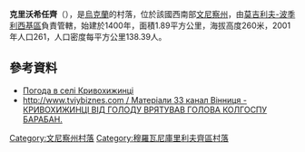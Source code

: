 {{coord|48|48|25|N|27|33|19|E|scale:50000|display=title}}

'''克里沃希任齊'''（{{lang-uk|Кривохижинці}}），是[[烏克蘭|烏克蘭]]的村落，位於該國西南部[[文尼察州|文尼察州]]，由[[莫吉利夫-波季利西基區|莫吉利夫-波季利西基區]]負責管轄，始建於1400年，面積1.89平方公里，海拔高度260米，2001年人口261，人口密度每平方公里138.39人。

==參考資料==
* [http://weather.in.ua/ua/vinnickaja/12296 Погода в селі Кривохижинці] {{Wayback|url=http://weather.in.ua/ua/vinnickaja/12296 |date=20111220070959 }}
* [http://www.tviybiznes.com/main/prnews/179318 http://www.tviybiznes.com / Матеріали 33 канал Вінниця - КРИВОХИЖИНЦІ ВІД ГОЛОДУ ВРЯТУВАВ ГОЛОВА КОЛГОСПУ БАРАБАН.] {{Wayback|url=http://www.tviybiznes.com/main/prnews/179318 |date=20150627065350 }}

[[Category:文尼察州村落|Category:文尼察州村落]]
[[Category:穆羅瓦尼庫里利夫齊區村落|Category:穆羅瓦尼庫里利夫齊區村落]]


{{Vinnytsia-geo-stub}}